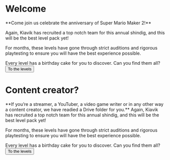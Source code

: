# Welcome

<Card>
**Come join us celebrate the anniversary of Super Mario Maker 2!**

Again, Kiavik has recruited a top notch team for this annual shindig, and this will be the best level pack yet!

For months, these levels have gone through strict auditions and rigorous playtesting to ensure you will have the best experience possible. 

Every level has a birthday cake for you to discover. Can you find them all?
<Button icon="arrow">To the levels</Button>
</Card>

# Content creator?
<Card>
**If you’re a streamer, a YouTuber, a video game writer or in any other way a content creator, we have readied a Drive folder for you.**
Again, Kiavik has recruited a top notch team for this annual shindig, and this will be the best level pack yet!

For months, these levels have gone through strict auditions and rigorous playtesting to ensure you will have the best experience possible. 

Every level has a birthday cake for you to discover. Can you find them all?
<Button icon="arrow">To the levels</Button>
</Card>